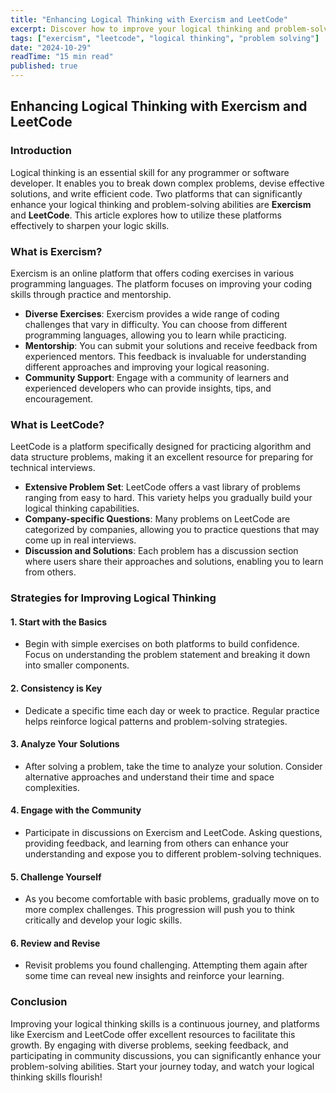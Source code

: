 ```yaml
---
title: "Enhancing Logical Thinking with Exercism and LeetCode"
excerpt: Discover how to improve your logical thinking and problem-solving skills using Exercism and LeetCode.
tags: ["exercism", "leetcode", "logical thinking", "problem solving"]
date: "2024-10-29"
readTime: "15 min read"
published: true
---
```


## Enhancing Logical Thinking with Exercism and LeetCode

### Introduction
Logical thinking is an essential skill for any programmer or software developer. It enables you to break down complex problems, devise effective solutions, and write efficient code. Two platforms that can significantly enhance your logical thinking and problem-solving abilities are **Exercism** and **LeetCode**. This article explores how to utilize these platforms effectively to sharpen your logic skills.

### What is Exercism?
Exercism is an online platform that offers coding exercises in various programming languages. The platform focuses on improving your coding skills through practice and mentorship.

- **Diverse Exercises**: Exercism provides a wide range of coding challenges that vary in difficulty. You can choose from different programming languages, allowing you to learn while practicing.
- **Mentorship**: You can submit your solutions and receive feedback from experienced mentors. This feedback is invaluable for understanding different approaches and improving your logical reasoning.
- **Community Support**: Engage with a community of learners and experienced developers who can provide insights, tips, and encouragement.

### What is LeetCode?
LeetCode is a platform specifically designed for practicing algorithm and data structure problems, making it an excellent resource for preparing for technical interviews.

- **Extensive Problem Set**: LeetCode offers a vast library of problems ranging from easy to hard. This variety helps you gradually build your logical thinking capabilities.
- **Company-specific Questions**: Many problems on LeetCode are categorized by companies, allowing you to practice questions that may come up in real interviews.
- **Discussion and Solutions**: Each problem has a discussion section where users share their approaches and solutions, enabling you to learn from others.

### Strategies for Improving Logical Thinking

#### 1. Start with the Basics
- Begin with simple exercises on both platforms to build confidence. Focus on understanding the problem statement and breaking it down into smaller components.

#### 2. Consistency is Key
- Dedicate a specific time each day or week to practice. Regular practice helps reinforce logical patterns and problem-solving strategies.

#### 3. Analyze Your Solutions
- After solving a problem, take the time to analyze your solution. Consider alternative approaches and understand their time and space complexities.

#### 4. Engage with the Community
- Participate in discussions on Exercism and LeetCode. Asking questions, providing feedback, and learning from others can enhance your understanding and expose you to different problem-solving techniques.

#### 5. Challenge Yourself
- As you become comfortable with basic problems, gradually move on to more complex challenges. This progression will push you to think critically and develop your logic skills.

#### 6. Review and Revise
- Revisit problems you found challenging. Attempting them again after some time can reveal new insights and reinforce your learning.

### Conclusion
Improving your logical thinking skills is a continuous journey, and platforms like Exercism and LeetCode offer excellent resources to facilitate this growth. By engaging with diverse problems, seeking feedback, and participating in community discussions, you can significantly enhance your problem-solving abilities. Start your journey today, and watch your logical thinking skills flourish!
